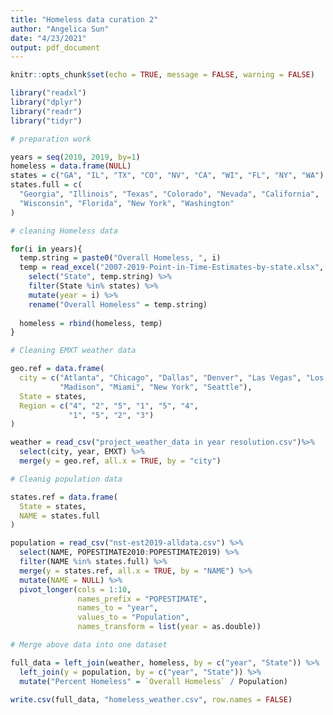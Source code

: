 ---
title: "Homeless data curation 2"
author: "Angelica Sun"
date: "4/23/2021"
output: pdf_document
---


```{r setup, include=FALSE}
knitr::opts_chunk$set(echo = TRUE, message = FALSE, warning = FALSE)
```

```{r}
library("readxl")
library("dplyr")
library("readr")
library("tidyr")
```

```{r}
# preparation work

years = seq(2010, 2019, by=1) 
homeless = data.frame(NULL)
states = c("GA", "IL", "TX", "CO", "NV", "CA", "WI", "FL", "NY", "WA")
states.full = c(
  "Georgia", "Illinois", "Texas", "Colorado", "Nevada", "California", 
  "Wisconsin", "Florida", "New York", "Washington"
)
```


```{r}
# cleaning Homeless data

for(i in years){
  temp.string = paste0("Overall Homeless, ", i)
  temp = read_excel("2007-2019-Point-in-Time-Estimates-by-state.xlsx", sheet = as.character(i)) %>%
    select("State", temp.string) %>%
    filter(State %in% states) %>%
    mutate(year = i) %>%
    rename("Overall Homeless" = temp.string)
  
  homeless = rbind(homeless, temp)
}
```


```{r}
# Cleaning EMXT weather data

geo.ref = data.frame(
  city = c("Atlanta", "Chicago", "Dallas", "Denver", "Las Vegas", "Los Angeles",
           "Madison", "Miami", "New York", "Seattle"),
  State = states,
  Region = c("4", "2", "5", "1", "5", "4",
             "1", "5", "2", "3")
)

weather = read_csv("project_weather_data in year resolution.csv")%>%
  select(city, year, EMXT) %>%
  merge(y = geo.ref, all.x = TRUE, by = "city")
```


```{r}
# Cleanig population data

states.ref = data.frame(
  State = states,
  NAME = states.full
)

population = read_csv("nst-est2019-alldata.csv") %>%
  select(NAME, POPESTIMATE2010:POPESTIMATE2019) %>%
  filter(NAME %in% states.full) %>%
  merge(y = states.ref, all.x = TRUE, by = "NAME") %>%
  mutate(NAME = NULL) %>%
  pivot_longer(cols = 1:10, 
               names_prefix = "POPESTIMATE",
               names_to = "year", 
               values_to = "Population", 
               names_transform = list(year = as.double))
```

```{r}
# Merge above data into one dataset

full_data = left_join(weather, homeless, by = c("year", "State")) %>%
  left_join(y = population, by = c("year", "State")) %>%
  mutate("Percent Homeless" = `Overall Homeless` / Population)

write.csv(full_data, "homeless_weather.csv", row.names = FALSE)
```

